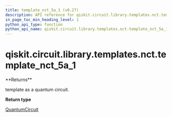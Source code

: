 ```yaml
---
title: template_nct_5a_1 (v0.27)
description: API reference for qiskit.circuit.library.templates.nct.template_nct_5a_1 in qiskit v0.27
in_page_toc_min_heading_level: 1
python_api_type: function
python_api_name: qiskit.circuit.library.templates.nct.template_nct_5a_1
---
```


<span id="qiskit-circuit-library-templates-nct-template-nct-5a-1" />

# qiskit.circuit.library.templates.nct.template\_nct\_5a\_1

<Function id="qiskit.circuit.library.templates.nct.template_nct_5a_1" isDedicatedPage={true} github="https://github.com/qiskit/qiskit/tree/stable/0.17/qiskit/circuit/library/templates/nct/template_nct_5a_1.py" signature="template_nct_5a_1()">
  **Returns**

  template as a quantum circuit.

  **Return type**

  [QuantumCircuit](qiskit.circuit.QuantumCircuit "qiskit.circuit.QuantumCircuit")
</Function>

